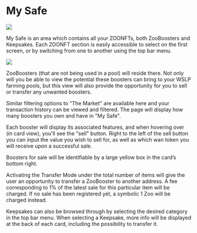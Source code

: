 # My Safe
![](/docs/image3.png)

My Safe is an area which contains all your ZOONFTs, both ZooBoosters and Keepsakes. Each ZOONFT section is easily accessible to select on the first screen, or by switching from one to another using the top bar menu.

![](/MySafeZooNFTs.png)

ZooBoosters (that are not being used in a pool) will reside there. Not only will you be able to view the potential these boosters can bring to your WSLP farming pools, but this view will also provide the opportunity for you to sell or transfer any unwanted boosters.

Similar filtering options to "The Market" are available here and your transaction history can be viewed and filtered. The page will display how many boosters you own and have in "My Safe".

Each booster will display its associated features, and when hovering over (in card view), you'll see the "sell" button. Right to the left of the sell button you can input the value you wish to sell for, as well as which wan token you will receive upon a successful sale.

Boosters for sale will be identifiable by a large yellow box in the card’s bottom right.

Activating the Transfer Mode under the total number of items will give the user an opportunity to transfer a ZooBooster to another address. A fee corresponding to 1% of the latest sale for this particular item will be charged. If no sale has been registered yet, a symbolic 1 Zoo will be charged instead.

Keepsakes can also be browsed through by selecting the desired category in the top bar menu. When selecting a Keepsake, more info will be displayed at the back of each card, including the possibility to transfer it.
